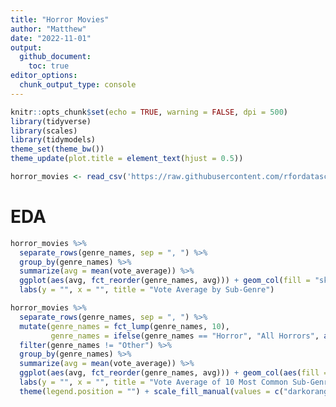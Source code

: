 ```yaml
---
title: "Horror Movies"
author: "Matthew"
date: "2022-11-01"
output: 
  github_document:
    toc: true
editor_options: 
  chunk_output_type: console
---
```


```r
knitr::opts_chunk$set(echo = TRUE, warning = FALSE, dpi = 500)
library(tidyverse)
library(scales)
library(tidymodels)
theme_set(theme_bw())
theme_update(plot.title = element_text(hjust = 0.5))
```


```r
horror_movies <- read_csv('https://raw.githubusercontent.com/rfordatascience/tidytuesday/master/data/2022/2022-11-01/horror_movies.csv')
```
 
# EDA

```r
horror_movies %>% 
  separate_rows(genre_names, sep = ", ") %>% 
  group_by(genre_names) %>% 
  summarize(avg = mean(vote_average)) %>% 
  ggplot(aes(avg, fct_reorder(genre_names, avg))) + geom_col(fill = "skyblue", color = "black") +
  labs(y = "", x = "", title = "Vote Average by Sub-Genre")
```


```r
horror_movies %>% 
  separate_rows(genre_names, sep = ", ") %>% 
  mutate(genre_names = fct_lump(genre_names, 10),
         genre_names = ifelse(genre_names == "Horror", "All Horrors", as.character(genre_names))) %>% 
  filter(genre_names != "Other") %>% 
  group_by(genre_names) %>% 
  summarize(avg = mean(vote_average)) %>% 
  ggplot(aes(avg, fct_reorder(genre_names, avg))) + geom_col(aes(fill = genre_names == "All Horrors"), color = "black") +
  labs(y = "", x = "", title = "Vote Average of 10 Most Common Sub-Genres") + geom_text(aes(label = round(avg, 3)), nudge_x = -0.3) +
  theme(legend.position = "") + scale_fill_manual(values = c("darkorange", "purple"))
```

